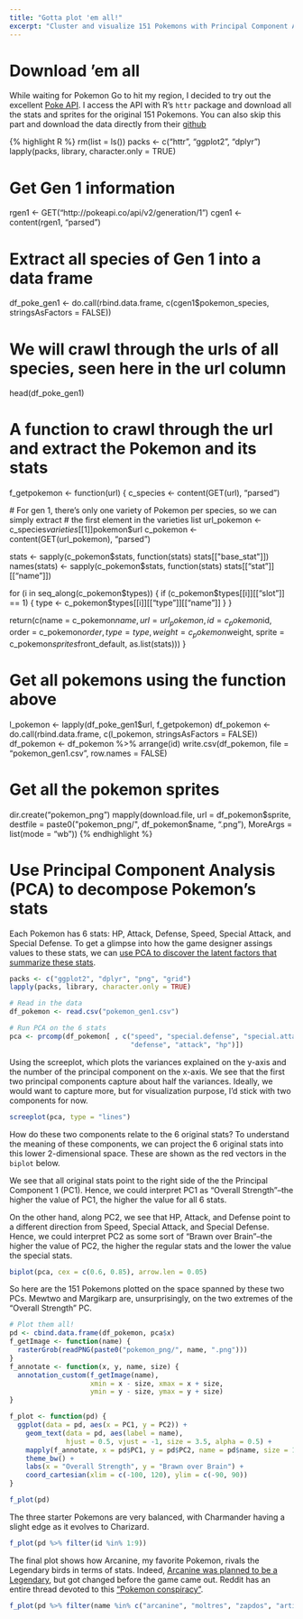 ```yaml
---
title: "Gotta plot 'em all!"
excerpt: "Cluster and visualize 151 Pokemons with Principal Component Analysis"
---
```


# Download 'em all

While waiting for Pokemon Go to hit my region, I decided to try out the excellent [Poke API](https://pokeapi.co/). I access the API with R's `httr` package and download all the stats and sprites for the original 151 Pokemons. You can also skip this part and download the data directly from their [github](https://github.com/PokeAPI/pokeapi/tree/master/data/v2)

{% highlight R %}
rm(list = ls())
packs <- c("httr", "ggplot2", "dplyr")
lapply(packs, library, character.only = TRUE)

# Get Gen 1 information
rgen1 <- GET("http://pokeapi.co/api/v2/generation/1")
cgen1 <- content(rgen1, "parsed")

# Extract all species of Gen 1 into a data frame
df_poke_gen1 <- do.call(rbind.data.frame, c(cgen1$pokemon_species, stringsAsFactors = FALSE))

# We will crawl through the urls of all species, seen here in the url column
head(df_poke_gen1)

# A function to crawl through the url and extract the Pokemon and its stats
f_getpokemon <- function(url) {
  c_species <- content(GET(url), "parsed")

  # For gen 1, there's only one variety of Pokemon per species, so we can simply extract
  # the first element in the varieties list
  url_pokemon <- c_species$varieties[[1]]$pokemon$url
  c_pokemon <- content(GET(url_pokemon), "parsed")

  stats <- sapply(c_pokemon$stats, function(stats) stats[["base_stat"]])
  names(stats) <- sapply(c_pokemon$stats, function(stats) stats[["stat"]][["name"]])

  for (i in seq_along(c_pokemon$types)) {
    if (c_pokemon$types[[i]][["slot"]] == 1) {
      type <- c_pokemon$types[[i]][["type"]][["name"]]
    }
  }

  return(c(name = c_pokemon$name, url = url_pokemon,
           id = c_pokemon$id, order = c_pokemon$order,
           type = type,
           weight = c_pokemon$weight,
           sprite = c_pokemon$sprites$front_default,
           as.list(stats)))
}

# Get all pokemons using the function above
l_pokemon <- lapply(df_poke_gen1$url, f_getpokemon)
df_pokemon <- do.call(rbind.data.frame, c(l_pokemon, stringsAsFactors = FALSE))
df_pokemon <- df_pokemon %>% arrange(id)
write.csv(df_pokemon, file = "pokemon_gen1.csv", row.names = FALSE)

# Get all the pokemon sprites
dir.create("pokemon_png")
mapply(download.file,
       url = df_pokemon$sprite,
       destfile = paste0("pokemon_png/", df_pokemon$name, ".png"),
       MoreArgs = list(mode = "wb"))
{% endhighlight %}

# Use Principal Component Analysis (PCA) to decompose Pokemon's stats

Each Pokemon has 6 stats: HP, Attack, Defense, Speed, Special Attack, and Special Defense. To get a glimpse into how the game designer assings values to these stats, we can [use PCA to discover the latent factors that summarize these stats](http://stats.stackexchange.com/questions/2691/making-sense-of-principal-component-analysis-eigenvectors-eigenvalues).


```r
packs <- c("ggplot2", "dplyr", "png", "grid")
lapply(packs, library, character.only = TRUE)

# Read in the data
df_pokemon <- read.csv("pokemon_gen1.csv")

# Run PCA on the 6 stats
pca <- prcomp(df_pokemon[ , c("speed", "special.defense", "special.attack",
                              "defense", "attack", "hp")])
```

Using the screeplot, which plots the variances explained on the y-axis and the number of the principal component on the x-axis. We see that the first two principal components capture about half the variances. Ideally, we would want to capture more, but for visualization purpose, I'd stick with two components for now.
```r
screeplot(pca, type = "lines")
```

How do these two components relate to the 6 original stats? To understand the meaning of these components, we can project the 6 original stats into this lower 2-dimensional space. These are shown as the red vectors in the `biplot` below.

We see that all original stats point to the right side of the the Principal Component 1 (PC1). Hence, we could interpret PC1 as "Overall Strength"--the higher the value of PC1, the higher the value for all 6 stats.

On the other hand, along PC2, we see that HP, Attack, and Defense point to a different direction from Speed, Special Attack, and Special Defense. Hence, we could interpret PC2 as some sort of "Brawn over Brain"--the higher the value of PC2, the higher the regular stats and the lower the value the special stats.
```r
biplot(pca, cex = c(0.6, 0.85), arrow.len = 0.05)
```

So here are the 151 Pokemons plotted on the space spanned by these two PCs. Mewtwo and Margikarp are, unsurprisingly, on the two extremes of the "Overall Strength" PC.

```r
# Plot them all!
pd <- cbind.data.frame(df_pokemon, pca$x)
f_getImage <- function(name) {
  rasterGrob(readPNG(paste0("pokemon_png/", name, ".png")))
}
f_annotate <- function(x, y, name, size) {
  annotation_custom(f_getImage(name),
                    xmin = x - size, xmax = x + size, 
                    ymin = y - size, ymax = y + size)
}

f_plot <- function(pd) {
  ggplot(data = pd, aes(x = PC1, y = PC2)) +
    geom_text(data = pd, aes(label = name), 
              hjust = 0.5, vjust = -1, size = 3.5, alpha = 0.5) +
    mapply(f_annotate, x = pd$PC1, y = pd$PC2, name = pd$name, size = 10)  +
    theme_bw() +
    labs(x = "Overall Strength", y = "Brawn over Brain") +
    coord_cartesian(xlim = c(-100, 120), ylim = c(-90, 90))
}

f_plot(pd)
```

The three starter Pokemons are very balanced, with Charmander having a slight edge as it evolves to Charizard.
```r
f_plot(pd %>% filter(id %in% 1:9))
```

The final plot shows how Arcanine, my favorite Pokemon, rivals the Legendary birds in terms of stats. Indeed, [Arcanine was planned to be a Legendary](http://30.media.tumblr.com/tumblr_lhkx6pz3W51qdippyo1_500.png), but got changed before the game came out. Reddit has an entire thread devoted to this ["Pokemon conspiracy"](https://www.reddit.com/r/pokemonconspiracies/comments/2uu7lc/arcanine_was_meant_to_be_a_legendary/).

```r
f_plot(pd %>% filter(name %in% c("arcanine", "moltres", "zapdos", "articuno")))
```

